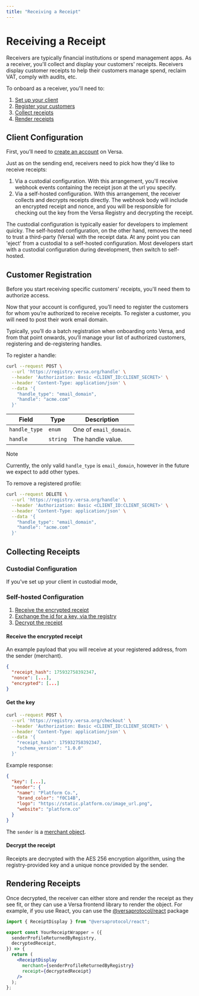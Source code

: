 ```yaml
---
title: "Receiving a Receipt"
---
```


# Receiving a Receipt

Receivers are typically financial institutions or spend management apps. As a receiver, you'll collect and display your customers' receipts. Receivers display customer receipts to help their customers manage spend, reclaim VAT, comply with audits, etc.

To onboard as a receiver, you'll need to:

1. [Set up your client](#client-configuration)
2. [Register your customers](#customer-registration)
3. [Collect receipts](#collecting-receipts)
4. [Render receipts](#rendering-receipts)

## Client Configuration

First, you’ll need to [create an account](https://app.versa.org) on Versa.

Just as on the sending end, receivers need to pick how they'd like to receive receipts:

1. Via a custodial configuration. With this arrangement, you'll receive webhook events containing the receipt json at the url you specify.
2. Via a self-hosted configuration. With this arrangement, the receiver collects and decrypts receipts directly. The webhook body will include an encrypted receipt and nonce, and you will be responsible for checking out the key from the Versa Registry and decrypting the receipt.

The custodial configuration is typically easier for developers to implement quicky. The self-hosted configuration, on the other hand, removes the need to trust a third-party (Versa) with the receipt data. At any point you can 'eject' from a custodial to a self-hosted configuration. Most developers start with a custodial configuration during development, then switch to self-hosted.

## Customer Registration

Before you start receiving specific customers' receipts, you'll need them to authorize access.

Now that your account is configured, you’ll need to register the customers for whom you’re authorized to receive receipts. To register a customer, you will need to post their work email domain.

Typically, you’ll do a batch registration when onboarding onto Versa, and from that point onwards, you’ll manage your list of authorized customers, registering and de-registering handles.

To register a handle:

```bash
curl --request POST \
  --url 'https://registry.versa.org/handle' \
  --header 'Authorization: Basic <CLIENT_ID:CLIENT_SECRET>' \
  --header 'Content-Type: application/json' \
  --data '{
    "handle_type": "email_domain",
    "handle": "acme.com"
  }'
```

| Field         | Type     | Description            |
| ------------- | -------- | ---------------------- |
| `handle_type` | `enum`   | One of `email_domain`. |
| `handle`      | `string` | The handle value.      |

> [!NOTE]
> Currently, the only valid `handle_type` is `email_domain`, however in the future we expect to add other types.

To remove a registered profile:

```bash
curl --request DELETE \
  --url 'https://registry.versa.org/handle' \
  --header 'Authorization: Basic <CLIENT_ID:CLIENT_SECRET>' \
  --header 'Content-Type: application/json' \
  --data '{
    "handle_type": "email_domain",
    "handle": "acme.com"
  }'
```

## Collecting Receipts

### Custodial Configuration

If you've set up your client in custodial mode,

### Self-hosted Configuration

1. [Receive the encrypted receipt](#receive-the-encrypted-receipt)
2. [Exchange the id for a key, via the registry](#get-the-key)
3. [Decrypt the receipt](#decrypt-the-receipt)

#### Receive the encrypted receipt

An example payload that you will receive at your registered address, from the sender (merchant).

```json
{
  "receipt_hash": 175932758392347,
  "nonce": [...],
  "encrypted": [...]
}
```

#### Get the key

```bash
curl --request POST \
  --url 'https://registry.versa.org/checkout' \
  --header 'Authorization: Basic <CLIENT_ID:CLIENT_SECRET>' \
  --header 'Content-Type: application/json' \
  --data '{
    "receipt_hash": 175932758392347,
    "schema_version": "1.0.0"
  }'
```

Example response:

```json
{
  "key": [...],
  "sender": {
    "name": "Platform Co.",
    "brand_color": "f0C14B",
    "logo": "https://static.platform.co/image_url.png",
    "website": "platform.co"
  }
}
```

The `sender` is a [merchant object](https://docs.versa.org/receipt#merchant).

#### Decrypt the receipt

Receipts are decrypted with the AES 256 encryption algorithm, using the registry-provided key and a unique nonce provided by the sender.

## Rendering Receipts

Once decrypted, the receiver can either store and render the receipt as they see fit, or they can use a Versa frontend library to render the object.
For example, if you use React, you can use the [@versaprotocol/react](https://www.npmjs.com/package/@versaprotocol/react) package

```jsx
import { ReceiptDisplay } from "@versaprotocol/react";

export const YourReceiptWrapper = ({
  senderProfileReturnedByRegistry,
  decryptedReceipt,
}) => {
  return (
    <ReceiptDisplay
      merchant={senderProfileReturnedByRegistry}
      receipt={decryptedReceipt}
    />
  );
};
```
